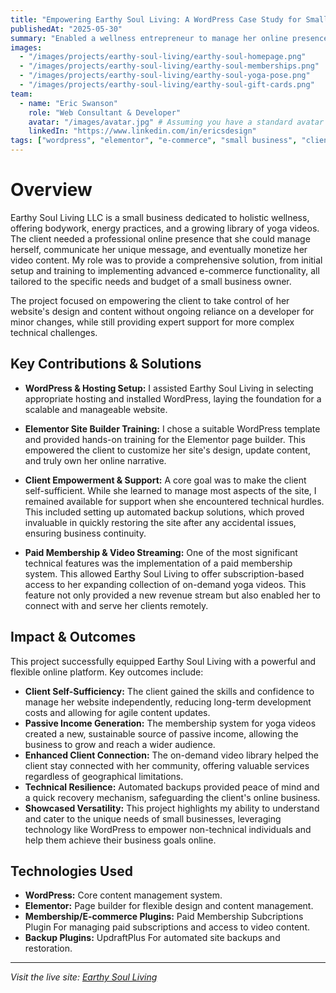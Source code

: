 ```yaml
---
title: "Empowering Earthy Soul Living: A WordPress Case Study for Small Business Success"
publishedAt: "2025-05-30"
summary: "Enabled a wellness entrepreneur to manage her online presence and generate passive income through a custom WordPress solution, including e-commerce membership for yoga video subscriptions."
images:
  - "/images/projects/earthy-soul-living/earthy-soul-homepage.png"
  - "/images/projects/earthy-soul-living/earthy-soul-memberships.png"
  - "/images/projects/earthy-soul-living/earthy-soul-yoga-pose.png"
  - "/images/projects/earthy-soul-living/earthy-soul-gift-cards.png"
team:
  - name: "Eric Swanson"
    role: "Web Consultant & Developer"
    avatar: "/images/avatar.jpg" # Assuming you have a standard avatar image
    linkedIn: "https://www.linkedin.com/in/ericsdesign"
tags: ["wordpress", "elementor", "e-commerce", "small business", "client empowerment", "membership site", "consulting"]
---
```


# Overview

Earthy Soul Living LLC is a small business dedicated to holistic wellness, offering bodywork, energy practices, and a growing library of yoga videos. The client needed a professional online presence that she could manage herself, communicate her unique message, and eventually monetize her video content. My role was to provide a comprehensive solution, from initial setup and training to implementing advanced e-commerce functionality, all tailored to the specific needs and budget of a small business owner.

The project focused on empowering the client to take control of her website's design and content without ongoing reliance on a developer for minor changes, while still providing expert support for more complex technical challenges.

## Key Contributions & Solutions

- **WordPress & Hosting Setup:** I assisted Earthy Soul Living in selecting appropriate hosting and installed WordPress, laying the foundation for a scalable and manageable website.

- **Elementor Site Builder Training:** I chose a suitable WordPress template and provided hands-on training for the Elementor page builder. This empowered the client to customize her site's design, update content, and truly own her online narrative.

- **Client Empowerment & Support:** A core goal was to make the client self-sufficient. While she learned to manage most aspects of the site, I remained available for support when she encountered technical hurdles. This included setting up automated backup solutions, which proved invaluable in quickly restoring the site after any accidental issues, ensuring business continuity.

- **Paid Membership & Video Streaming:** One of the most significant technical features was the implementation of a paid membership system. This allowed Earthy Soul Living to offer subscription-based access to her expanding collection of on-demand yoga videos. This feature not only provided a new revenue stream but also enabled her to connect with and serve her clients remotely.

## Impact & Outcomes

This project successfully equipped Earthy Soul Living with a powerful and flexible online platform. Key outcomes include:

- **Client Self-Sufficiency:** The client gained the skills and confidence to manage her website independently, reducing long-term development costs and allowing for agile content updates.
- **Passive Income Generation:** The membership system for yoga videos created a new, sustainable source of passive income, allowing the business to grow and reach a wider audience.
- **Enhanced Client Connection:** The on-demand video library helped the client stay connected with her community, offering valuable services regardless of geographical limitations.
- **Technical Resilience:** Automated backups provided peace of mind and a quick recovery mechanism, safeguarding the client's online business.
- **Showcased Versatility:** This project highlights my ability to understand and cater to the unique needs of small businesses, leveraging technology like WordPress to empower non-technical individuals and help them achieve their business goals online.

## Technologies Used

- **WordPress:** Core content management system.
- **Elementor:** Page builder for flexible design and content management.
- **Membership/E-commerce Plugins:** Paid Membership Subcriptions Plugin For managing paid subscriptions and access to video content.
- **Backup Plugins:** UpdraftPlus For automated site backups and restoration.

---

*Visit the live site: [Earthy Soul Living](https://earthysoulliving.com/)*
